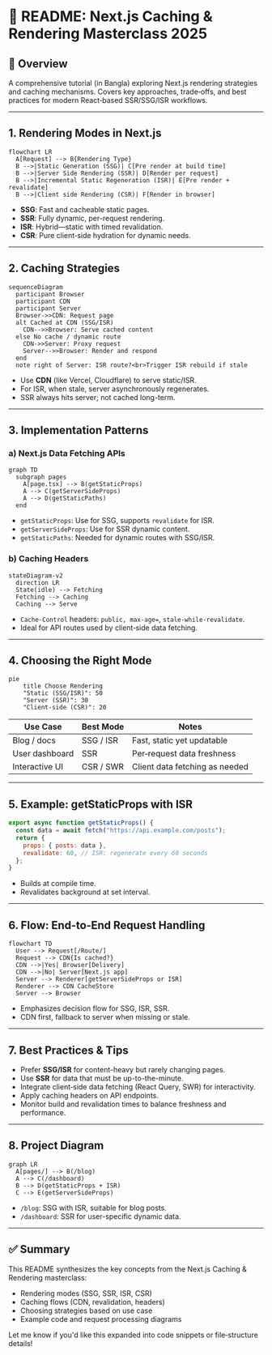 # 📘 README: Next.js Caching & Rendering Masterclass 2025

## 🎯 Overview

A comprehensive tutorial (in Bangla) exploring Next.js rendering strategies and caching mechanisms. Covers key approaches, trade‑offs, and best practices for modern React‑based SSR/SSG/ISR workflows.

---

## 1. Rendering Modes in Next.js

```mermaid
flowchart LR
  A[Request] --> B{Rendering Type}
  B -->|Static Generation (SSG)| C[Pre render at build time]
  B -->|Server Side Rendering (SSR)| D[Render per request]
  B -->|Incremental Static Regeneration (ISR)| E[Pre render + revalidate]
  B -->|Client side Rendering (CSR)| F[Render in browser]
```

- **SSG**: Fast and cacheable static pages.
- **SSR**: Fully dynamic, per-request rendering.
- **ISR**: Hybrid—static with timed revalidation.
- **CSR**: Pure client‑side hydration for dynamic needs.

---

## 2. Caching Strategies

```mermaid
sequenceDiagram
  participant Browser
  participant CDN
  participant Server
  Browser->>CDN: Request page
  alt Cached at CDN (SSG/ISR)
    CDN-->>Browser: Serve cached content
  else No cache / dynamic route
    CDN->>Server: Proxy request
    Server-->>Browser: Render and respond
  end
  note right of Server: ISR route?<br>Trigger ISR rebuild if stale
```

- Use **CDN** (like Vercel, Cloudflare) to serve static/ISR.
- For ISR, when stale, server asynchronously regenerates.
- SSR always hits server; not cached long-term.

---

## 3. Implementation Patterns

### a) Next.js Data Fetching APIs

```mermaid
graph TD
  subgraph pages
    A[page.tsx] --> B(getStaticProps)
    A --> C(getServerSideProps)
    A --> D(getStaticPaths)
  end
```

- `getStaticProps`: Use for SSG, supports `revalidate` for ISR.
- `getServerSideProps`: Use for SSR dynamic content.
- `getStaticPaths`: Needed for dynamic routes with SSG/ISR.

### b) Caching Headers

```mermaid
stateDiagram-v2
  direction LR
  State(idle) --> Fetching
  Fetching --> Caching
  Caching --> Serve
```

- `Cache-Control` headers: `public, max-age=`, `stale-while-revalidate`.
- Ideal for API routes used by client‑side data fetching.

---

## 4. Choosing the Right Mode

```mermaid
pie
    title Choose Rendering
    "Static (SSG/ISR)": 50
    "Server (SSR)": 30
    "Client‑side (CSR)": 20
```

| Use Case       | Best Mode | Notes                          |
| -------------- | --------- | ------------------------------ |
| Blog / docs    | SSG / ISR | Fast, static yet updatable     |
| User dashboard | SSR       | Per‑request data freshness     |
| Interactive UI | CSR / SWR | Client data fetching as needed |

---

## 5. Example: **getStaticProps with ISR**

```js
export async function getStaticProps() {
  const data = await fetch("https://api.example.com/posts");
  return {
    props: { posts: data },
    revalidate: 60, // ISR: regenerate every 60 seconds
  };
}
```

- Builds at compile time.
- Revalidates background at set interval.

---

## 6. Flow: End‑to‑End Request Handling

```mermaid
flowchart TD
  User --> Request[/Route/]
  Request --> CDN{Is cached?}
  CDN -->|Yes| Browser[Delivery]
  CDN -->|No| Server[Next.js app]
  Server --> Renderer[getServerSideProps or ISR]
  Renderer --> CDN CacheStore
  Server --> Browser
```

- Emphasizes decision flow for SSG, ISR, SSR.
- CDN first, fallback to server when missing or stale.

---

## 7. Best Practices & Tips

- Prefer **SSG/ISR** for content-heavy but rarely changing pages.
- Use **SSR** for data that must be up-to-the-minute.
- Integrate client‑side data fetching (React Query, SWR) for interactivity.
- Apply caching headers on API endpoints.
- Monitor build and revalidation times to balance freshness and performance.

---

## 8. Project Diagram

```mermaid
graph LR
  A[pages/] --> B(/blog)
  A --> C(/dashboard)
  B --> D(getStaticProps + ISR)
  C --> E(getServerSideProps)
```

- `/blog`: SSG with ISR, suitable for blog posts.
- `/dashboard`: SSR for user-specific dynamic data.

---

## ✅ Summary

This README synthesizes the key concepts from the Next.js Caching & Rendering masterclass:

- Rendering modes (SSG, SSR, ISR, CSR)
- Caching flows (CDN, revalidation, headers)
- Choosing strategies based on use case
- Example code and request processing diagrams

Let me know if you'd like this expanded into code snippets or file‑structure details!

[1]: https://www.youtube.com/watch?v=K0GT0DcfXIg&utm_source=chatgpt.com "Next.js Caching & Rendering Masterclass 2025 (Bangla) - YouTube"
